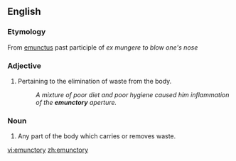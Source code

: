 ==English==

===Etymology===
From {{etyl|la}} [[emunctus]] past participle of ''ex mungere'' ''to blow one's nose''

===Adjective===
{{en-adj}}

# Pertaining to the elimination of waste from the body.
#: ''A mixture of poor diet and poor hygiene caused him inflammation of the '''emunctory''' aperture.''

===Noun===
{{en-noun|emunctories}}

# Any part of the body which carries or removes waste.

[[vi:emunctory]]
[[zh:emunctory]]